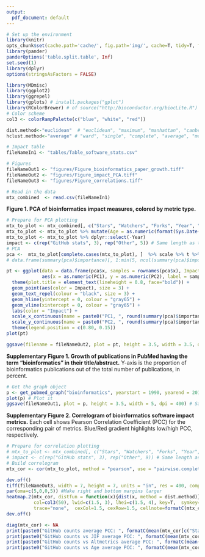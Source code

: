 ```yaml
---
output:
  pdf_document: default
---
```


```r
# Set up the environment
library(knitr)
opts_chunk$set(cache.path='cache/', fig.path='img/', cache=T, tidy=T, fig.keep='high', echo=F, dpi=100, warnings=F, message=F, comment=NA, warning=F, results='as.is', fig.width = 10, fig.height = 6) #out.width=700, 
library(pander)
panderOptions('table.split.table', Inf)
set.seed(1)
library(dplyr)
options(stringsAsFactors = FALSE)
```

```r
library(MDmisc)
library(ggplot2)
library(ggrepel)
library(gplots) # install.packages("gplot")
library(RColorBrewer) # of source("http:/bioconductor.org/biocLite.R") biocLite("RColorBrewer")
# Color scheme
col3 <- colorRampPalette(c("blue", "white", "red"))

dist.method<-"euclidean"  # "euclidean", "maximum", "manhattan", "canberra", "binary" or "minkowski"
hclust.method<-"average" # "ward", "single", "complete", "average", "mcquitty", "median" or "centroid"
```

```r
# Impact table
fileNameIn1 <- "tables/Table_software_stats.csv"

# Figures
fileNameOut1 <- "figures/Figure_bioinformatics_paper_growth.tiff"
fileNameOut2 <- "figures/Figure_impact_PCA.tiff"
fileNameOut3 <- "figures/Figure_correlations.tiff"
```

```r
# Read in the data
mtx_combined  <- read.csv(fileNameIn1)
```

**Figure 1. PCA of bioinformatics impact measures, colored by metric type.**

```r
# Prepare for PCA plotting
mtx_to_plot <- mtx_combined[, c("Stars", "Watchers", "Forks", "Year", "Altmetrics", "ImpactFactor", "Citations", "CiteScore")]
mtx_to_plot <- mtx_to_plot %>% mutate(Age = as.numeric(format(Sys.Date(), "%Y")) - Year) # Add age of the software
mtx_to_plot <- mtx_to_plot %>% dplyr::select(-Year)
impact <- c(rep("GitHub stats", 3), rep("Other", 5)) # Same length as the number of columns for mtx_to_plot
# PCA
pca <-  mtx_to_plot[complete.cases(mtx_to_plot), ]  %>% scale %>% t %>% prcomp
# data.frame(summary(pca)$importance)[, 1:min(5, ncol(summary(pca)$importance))] %>% pander # Percent of variance explained

pt <- ggplot(data = data.frame(pca$x, samples = rownames(pca$x), Impact = impact), 
             aes(x = as.numeric(PC1), y = as.numeric(PC2), label = samples)) +
  theme(plot.title = element_text(lineheight = 0.8, face="bold")) +
  geom_point(aes(color = Impact), size = 3) +
  geom_text_repel(colour = "black", size = 3) +
  geom_hline(yintercept = 0, colour = "gray65") +
  geom_vline(xintercept = 0, colour = "gray65") +
  labs(color = "Impact") +
  scale_x_continuous(name = paste0("PC1, ", round(summary(pca)$importance[2,1] * 100, digits = 2), "% variability" )) +
  scale_y_continuous(name = paste0("PC2, ", round(summary(pca)$importance[2,2] * 100, digits = 2), "% variability" )) +
  theme(legend.position = c(0.80, 0.15))
plot(pt)

ggsave(filename = fileNameOut2, plot = pt, height = 3.5, width = 3.5, device = "tiff", dpi = 400)
```

**Supplementary Figure 1. Growth of publications in PubMed having the term "bioinformatics" in their title/abstract.** Y-axis is the proportion of bioinformatics publications out of the total number of publications, in percent.

```r
# Get the graph object
p <- get_pubmed_graph("bioinformatics", yearstart = 1990, yearend = 2018, normalize = TRUE, xlab = "Year", ylab = "Proportion of bioinformatics publications\n% of total")
plot(p) # Plot it
ggsave(fileNameOut1, plot = p, height = 3.5, width = 5, dpi = 400) # Save
```

**Supplementary Figure 2. Correlogram of bioinformatics software impact metrics.** Each cell shows Pearson Correlation Coefficient (PCC) for the corresponding pair of metrics. Blue/Red gradient highlights low/high PCC, respectively.

```r
# Prepare for correlation plotting
# mtx_to_plot <- mtx_combined[, c("Stars", "Watchers", "Forks", "Year", "Altmetrics", "ImpactFactor", "Citations", "CiteScore", "Age")] # , "Eigenfactor"
# impact <- c(rep("GitHub stats", 3), rep("Other", 9)) # Same length as the number of columns for mtx_to_plot
# Build correlogram
mtx_cor <- cor(mtx_to_plot, method = "pearson", use = "pairwise.complete.obs")

dev.off()
tiff(fileNameOut3, width = 7, height = 7, units = "in", res = 400, compression = "lzw")
par(oma=c(5,0,0,5)) #Make right and bottom margins larger
heatmap.2(mtx_cor, distfun = function(x){dist(x, method = dist.method)}, hclustfun = function(x){hclust(x, method = hclust.method)}, 
          col=col3(50), lwid=c(1.5, 3), lhei=c(1.5, 4), key=T,  symkey=T, keysize=0.1, density.info="none", dendrogram = "none",
          trace="none",  cexCol=1.5, cexRow=1.5, cellnote=formatC(mtx_cor, format="g", digits=2), notecex=1.2, notecol='black')
dev.off()
```

```r
diag(mtx_cor) <- NA
print(paste0("GitHub counts average PCC: ", formatC(mean(mtx_cor[c("Stars", "Watchers", "Forks"), c("Stars", "Watchers", "Forks")], na.rm = TRUE)), digits = 4))
print(paste0("GitHub counts vs JIF average PCC: ", formatC(mean(mtx_cor[c("ImpactFactor"), c("Stars", "Watchers", "Forks")], na.rm = TRUE)), digits = 4))
print(paste0("GitHub counts vs Altmetrics average PCC: ", formatC(mean(mtx_cor[c("Altmetrics"), c("Stars", "Watchers", "Forks")], na.rm = TRUE)), digits = 4))
print(paste0("GitHub counts vs Age average PCC: ", formatC(mean(mtx_cor[c("Age"), c("Stars", "Watchers", "Forks")], na.rm = TRUE)), digits = 4))
```

